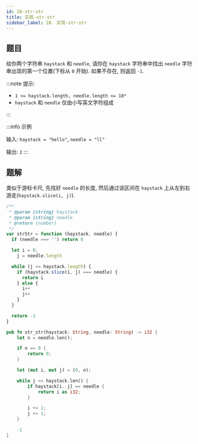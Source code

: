 ```yaml
---
id: 28-str-str
title: 实现-str-str
sidebar_label: 28. 实现-str-str
---
```


## 题目

给你两个字符串 `haystack` 和 `needle`, 请你在 `haystack` 字符串中找出 `needle` 字符串出现的第一个位置(下标从 `0` 开始). 如果不存在, 则返回 `-1`.

:::note 提示:

- `1 <= haystack.length, needle.length <= 10⁴`
- `haystack` 和 `needle` 仅由小写英文字符组成

:::

:::info 示例

输入: `haystack = "hello"`, `needle = "ll"`

输出: `2`
:::

## 题解

类似于游标卡尺, 先找好 `needle` 的长度, 然后通过该区间在 `haystack` 上从左到右游走(`haystack.slice(i, j)`).


<Tabs>
  <TabItem value="JavaScript" label="JavaScript" default>

```ts
/**
 * @param {string} haystack
 * @param {string} needle
 * @return {number}
 */
var strStr = function (haystack, needle) {
  if (needle === '') return 0

  let i = 0,
    j = needle.length

  while (j <= haystack.length) {
    if (haystack.slice(i, j) === needle) {
      return i
    } else {
      i++
      j++
    }
  }

  return -1
}
```

</TabItem>
<TabItem value="Rust" label="Rust">

```rust
pub fn str_str(haystack: String, needle: String) -> i32 {
    let n = needle.len();

    if n == 0 {
        return 0;
    }

    let (mut i, mut j) = (0, n);

    while j <= haystack.len() {
        if haystack[i..j] == needle {
            return i as i32;
        }

        i += 1;
        j += 1;
    }

    -1
}
```

</TabItem>
</Tabs>

